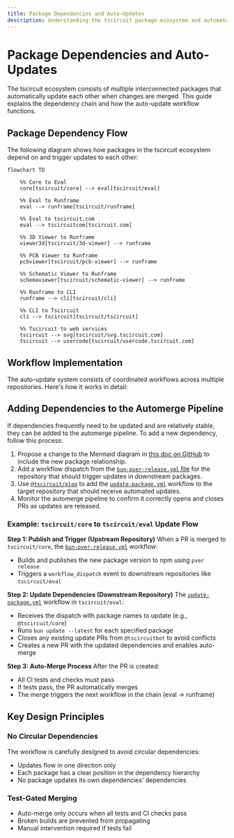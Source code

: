 ```yaml
---
title: Package Dependencies and Auto-Updates
description: Understanding the tscircuit package ecosystem and automated dependency update workflow
---
```


# Package Dependencies and Auto-Updates

The tscircuit ecosystem consists of multiple interconnected packages that automatically update each other when changes are merged. This guide explains the dependency chain and how the auto-update workflow functions.

## Package Dependency Flow

The following diagram shows how packages in the tscircuit ecosystem depend on and trigger updates to each other:

```mermaid
flowchart TD

    %% Core to Eval
    core[tscircuit/core] --> eval[tscircuit/eval]

    %% Eval to Runframe
    eval --> runframe[tscircuit/runframe]

    %% Eval to tscircuit.com
    eval --> tscircuitcom[tscircuit.com]

    %% 3D Viewer to Runframe
    viewer3d[tscircuit/3d-viewer] --> runframe

    %% PCB Viewer to Runframe
    pcbviewer[tscircuit/pcb-viewer] --> runframe

    %% Schematic Viewer to Runframe
    schemaviewer[tscircuit/schematic-viewer] --> runframe

    %% Runframe to CLI
    runframe --> cli[tscircuit/cli]

    %% CLI to Tscircuit
    cli --> tscircuit[tscircuit/tscircuit]

    %% Tscircuit to web services
    tscircuit --> svg[tscircuit/svg.tscircuit.com]
    tscircuit --> usercode[tscircuit/usercode.tscircuit.com]
```

## Workflow Implementation

The auto-update system consists of coordinated workflows across multiple repositories. Here's how it works in detail:

## Adding Dependencies to the Automerge Pipeline

If dependencies frequently need to be updated and are relatively stable, they can be added to the automerge pipeline. To add a new dependency, follow this process:

1. Propose a change to the Mermaid diagram in [this doc on GitHub](https://github.com/tscircuit/docs/blob/main/docs/contributing/package-dependencies-and-auto-updates.mdx) to include the new package relationship.
2. Add a workflow dispatch from the [`bun-pver-release.yml` file](https://github.com/tscircuit/plop/blob/main/template-files/bun-pver-release.yml) for the repository that should trigger updates in downstream packages.
3. Use [`@tscircuit/plop`](https://github.com/tscircuit/plop) to add the [`update-package.yml`](https://github.com/tscircuit/plop/blob/main/template-files/update-package.yml) workflow to the target repository that should receive automated updates.
4. Monitor the automerge pipeline to confirm it correctly opens and closes PRs as updates are released.

### Example: `tscircuit/core` to `tscircuit/eval` Update Flow

**Step 1: Publish and Trigger (Upstream Repository)**
When a PR is merged to `tscircuit/core`, the [`bun-pver-release.yml`](https://github.com/tscircuit/plop/blob/main/template-files/bun-pver-release.yml) workflow:
- Builds and publishes the new package version to npm using `pver release`
- Triggers a `workflow_dispatch` event to downstream repositories like `tscircuit/eval`

**Step 2: Update Dependencies (Downstream Repository)**
The [`update-package.yml`](https://github.com/tscircuit/plop/blob/main/template-files/update-package.yml) workflow in `tscircuit/eval`:
- Receives the dispatch with package names to update (e.g., `@tscircuit/core`)
- Runs `bun update --latest` for each specified package
- Closes any existing update PRs from `@tscircuitbot` to avoid conflicts
- Creates a new PR with the updated dependencies and enables auto-merge

**Step 3: Auto-Merge Process**
After the PR is created:
- All CI tests and checks must pass
- If tests pass, the PR automatically merges
- The merge triggers the next workflow in the chain (eval → runframe)

## Key Design Principles

### No Circular Dependencies
The workflow is carefully designed to avoid circular dependencies:
- Updates flow in one direction only
- Each package has a clear position in the dependency hierarchy
- No package updates its own dependencies' dependencies

### Test-Gated Merging
- Auto-merge only occurs when all tests and CI checks pass
- Broken builds are prevented from propagating
- Manual intervention required if tests fail
